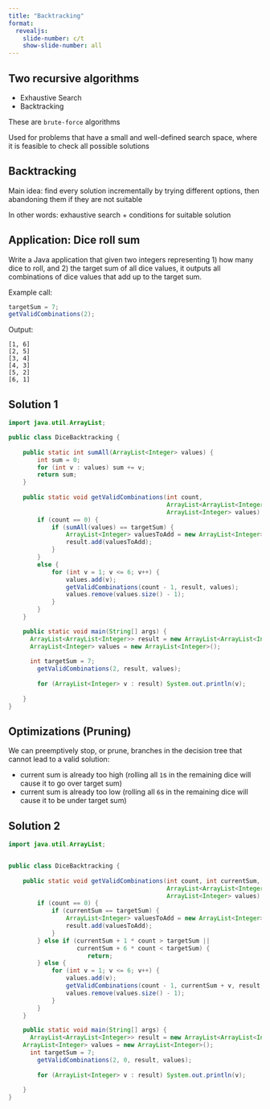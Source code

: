 ```yaml
---
title: "Backtracking"
format:
  revealjs:
    slide-number: c/t
    show-slide-number: all
---
```


## Two recursive algorithms

* Exhaustive Search	
* Backtracking	

These are `brute-force` algorithms

Used for problems that have a small and well-defined search space, where it is feasible to check all possible solutions

## Backtracking

Main idea: find every solution incrementally by trying different options, then abandoning them if they are not suitable

In other words: exhaustive search + conditions for suitable solution

## Application: Dice roll sum

Write a Java application that given two integers representing 1) how many dice to roll, and 2) the target sum of all dice values, it outputs all combinations of dice values that add up to the target sum.

Example call:
```java
targetSum = 7;
getValidCombinations(2);
```

Output:
```
[1, 6]
[2, 5]
[3, 4]
[4, 3]
[5, 2]
[6, 1]
```

## Solution 1

```java
import java.util.ArrayList;

public class DiceBacktracking {
	
	public static int sumAll(ArrayList<Integer> values) {
		int sum = 0;
		for (int v : values) sum += v;
		return sum;
	}
	
	public static void getValidCombinations(int count,
	                                        ArrayList<ArrayList<Integer>> result,
	                                        ArrayList<Integer> values) {
		if (count == 0) {
			if (sumAll(values) == targetSum) {
				ArrayList<Integer> valuesToAdd = new ArrayList<Integer>(values);
				result.add(valuesToAdd);
			}
		}
		else {
			for (int v = 1; v <= 6; v++) {
				values.add(v); 
				getValidCombinations(count - 1, result, values);
				values.remove(values.size() - 1);
			}
		}
	}

	public static void main(String[] args) {
	  ArrayList<ArrayList<Integer>> result = new ArrayList<ArrayList<Integer>>();
	  ArrayList<Integer> values = new ArrayList<Integer>();
	  
	  int targetSum = 7;
		getValidCombinations(2, result, values);
		
		for (ArrayList<Integer> v : result) System.out.println(v);
		
	}
}
```

## Optimizations (Pruning)

We can preemptively stop, or prune,	branches in the decision tree that cannot lead to a valid solution:

* current	sum	is already too high (rolling all `1`s in the remaining dice will cause it to go over target sum)
* current	sum	is already too low (rolling all `6`s in the remaining dice will cause it to be under target sum)

## Solution 2

```java
import java.util.ArrayList;


public class DiceBacktracking {
	
	public static void getValidCombinations(int count, int currentSum,
	                                        ArrayList<ArrayList<Integer>> result,
	                                        ArrayList<Integer> values) {
		if (count == 0) {
			if (currentSum == targetSum) {
				ArrayList<Integer> valuesToAdd = new ArrayList<Integer>(values);
				result.add(valuesToAdd);
			}
		} else if (currentSum + 1 * count > targetSum ||
				   currentSum + 6 * count < targetSum) {
			          return;
		} else {
			for (int v = 1; v <= 6; v++) {
				values.add(v);
				getValidCombinations(count - 1, currentSum + v, result, values);
				values.remove(values.size() - 1);
			}
		}
	}

	public static void main(String[] args) {
	  ArrayList<ArrayList<Integer>> result = new ArrayList<ArrayList<Integer>> ();
    ArrayList<Integer> values = new ArrayList<Integer>();
	  int targetSum = 7;
		getValidCombinations(2, 0, result, values);
		
		for (ArrayList<Integer> v : result) System.out.println(v);
		
	}
}

```

